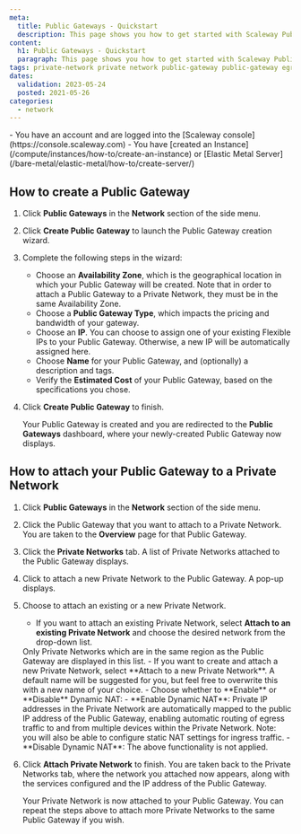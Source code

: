 ```yaml
---
meta:
  title: Public Gateways - Quickstart
  description: This page shows you how to get started with Scaleway Public Gateways.
content:
  h1: Public Gateways - Quickstart
  paragraph: This page shows you how to get started with Scaleway Public Gateways.
tags: private-network private network public-gateway public-gateway egress 
dates:
  validation: 2023-05-24
  posted: 2021-05-26
categories:
  - network
---
```


<Macro id="network-public-gateways" />

<Message type="requirement">
  - You have an account and are logged into the [Scaleway console](https://console.scaleway.com)
  - You have [created an Instance](/compute/instances/how-to/create-an-instance) or [Elastic Metal Server](/bare-metal/elastic-metal/how-to/create-server/)
</Message>

## How to create a Public Gateway

1. Click **Public Gateways** in the **Network** section of the side menu.
2. Click **Create Public Gateway** to launch the Public Gateway creation wizard.
3. Complete the following steps in the wizard:
    - Choose an **Availability Zone**, which is the geographical location in which your Public Gateway will be created. Note that in order to attach a Public Gateway to a Private Network, they must be in the same Availability Zone.
    - Choose a **Public Gateway Type**, which impacts the pricing and bandwidth of your gateway.
    - Choose an **IP**. You can choose to assign one of your existing Flexible IPs to your Public Gateway. Otherwise, a new IP will be automatically assigned here. 
    - Choose **Name** for your Public Gateway, and (optionally) a description and tags.
    - Verify the **Estimated Cost** of your Public Gateway, based on the specifications you chose.
4. Click **Create Public Gateway** to finish.

    Your Public Gateway is created and you are redirected to the **Public Gateways** dashboard, where your newly-created Public Gateway now displays.

## How to attach your Public Gateway to a Private Network

1. Click **Public Gateways** in the **Network** section of the side menu.
2. Click the Public Gateway that you want to attach to a Private Network. You are taken to the **Overview** page for that Public Gateway. 
3. Click the **Private Networks** tab. A list of Private Networks attached to the Public Gateway displays.
4. Click <Icon name="plus" /> to attach a new Private Network to the Public Gateway. A pop-up displays.
5. Choose to attach an existing or a new Private Network.
    - If you want to attach an existing Private Network, select **Attach to an existing Private Network** and choose the desired network from the drop-down list.
    <Message type="note">
        Only Private Networks which are in the same region as the Public Gateway are displayed in this list.
    </Message>
    - If you want to create and attach a new Private Network, select **Attach to a new Private Network**. A default name will be suggested for you, but feel free to overwrite this with a new name of your choice.
    - Choose whether to **Enable** or **Disable** Dynamic NAT:
        - **Enable Dynamic NAT**: Private IP addresses in the Private Network are automatically mapped to the public IP address of the Public Gateway, enabling automatic routing of egress traffic to and from multiple devices within the Private Network. Note: you will also be able to configure static NAT settings for ingress traffic.
        - **Disable Dynamic NAT**: The above functionality is not applied.
5. Click **Attach Private Network** to finish. You are taken back to the Private Networks tab, where the network you attached now appears, along with the services configured and the IP address of the Public Gateway.

    Your Private Network is now attached to your Public Gateway. You can repeat the steps above to attach more Private Networks to the same Public Gateway if you wish.

